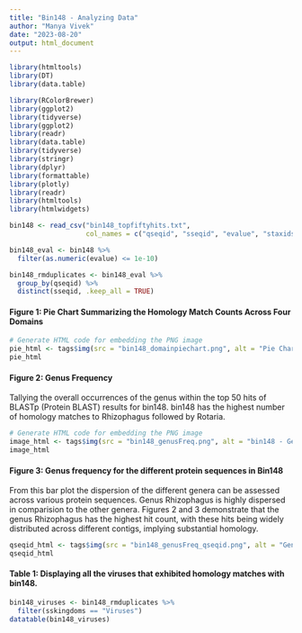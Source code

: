 ```yaml
---
title: "Bin148 - Analyzing Data"
author: "Manya Vivek"
date: "2023-08-20"
output: html_document
---
```


```r
library(htmltools)
library(DT)
library(data.table)
```

```r
library(RColorBrewer)
library(ggplot2)
library(tidyverse)
library(ggplot2)
library(readr)
library(data.table)
library(tidyverse)
library(stringr)
library(dplyr)
library(formattable)
library(plotly)
library(readr)
library(htmltools)
library(htmlwidgets)
```

```r
bin148 <- read_csv("bin148_topfiftyhits.txt", 
                   col_names = c("qseqid", "sseqid", "evalue", "staxids", "sscinames", "sskingdoms", "stitle"))
```
```r
bin148_eval <- bin148 %>% 
  filter(as.numeric(evalue) <= 1e-10)
```

```r
bin148_rmduplicates <- bin148_eval %>% 
  group_by(qseqid) %>% 
  distinct(sseqid, .keep_all = TRUE)
```


#### Figure 1: Pie Chart Summarizing the Homology Match Counts Across Four Domains

```r
# Generate HTML code for embedding the PNG image
pie_html <- tags$img(src = "bin148_domainpiechart.png", alt = "Pie Chart Summarizing the Homology Match Counts Across Four Domains")
pie_html
```


#### Figure 2: Genus Frequency
  Tallying the overall occurrences of the genus within the top 50 hits of BLASTp (Protein BLAST) results for bin148. bin148 has the highest number of homology matches to Rhizophagus followed by Rotaria. 
  
```r
# Generate HTML code for embedding the PNG image
image_html <- tags$img(src = "bin148_genusFreq.png", alt = "bin148 - Genus Frequency")
image_html
```





#### Figure 3: Genus frequency for the different protein sequences in Bin148
   From this bar plot the dispersion of the different genera can be assessed across various protein sequences. Genus Rhizophagus is highly dispersed in comparision to the other genera. Figures 2 and 3 demonstrate that the genus Rhizophagus has the highest hit count, with these hits being widely distributed across different contigs, implying substantial homology.
```r
qseqid_html <- tags$img(src = "bin148_genusFreq_qseqid.png", alt = "Genus frequency for the different protein sequences (contigs) of bin148")
qseqid_html
```


#### Table 1: Displaying all the viruses that exhibited homology matches with bin148.

```r
bin148_viruses <- bin148_rmduplicates %>% 
  filter(sskingdoms == "Viruses")
datatable(bin148_viruses)
```
